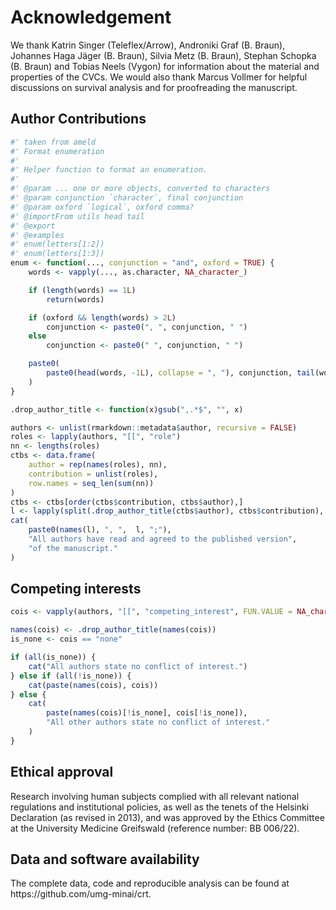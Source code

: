 # Acknowledgement

We thank Katrin Singer (Teleflex/Arrow), Androniki Graf (B. Braun), Johannes Haga Jäger (B. Braun), Silvia Metz (B. Braun), Stephan Schopka (B. Braun) and Tobias Neels (Vygon) for information about the material and properties of the CVCs.
We would also thank Marcus Vollmer for helpful discussions on survival analysis and for proofreading the manuscript.

## Author Contributions

```r
#' taken from ameld
#' Format enumeration
#'
#' Helper function to format an enumeration.
#'
#' @param ... one or more objects, converted to characters
#' @param conjunction `character`, final conjunction
#' @param oxford `logical`, oxford comma?
#' @importFrom utils head tail
#' @export
#' @examples
#' enum(letters[1:2])
#' enum(letters[1:3])
enum <- function(..., conjunction = "and", oxford = TRUE) {
    words <- vapply(..., as.character, NA_character_)

    if (length(words) == 1L)
        return(words)

    if (oxford && length(words) > 2L)
        conjunction <- paste0(", ", conjunction, " ")
    else
        conjunction <- paste0(" ", conjunction, " ")

    paste0(
        paste0(head(words, -1L), collapse = ", "), conjunction, tail(words, 1L)
    )
}

.drop_author_title <- function(x)gsub(",.*$", "", x)

authors <- unlist(rmarkdown::metadata$author, recursive = FALSE)
roles <- lapply(authors, "[[", "role")
nn <- lengths(roles)
ctbs <- data.frame(
    author = rep(names(roles), nn), 
    contribution = unlist(roles), 
    row.names = seq_len(sum(nn))
)
ctbs <- ctbs[order(ctbs$contribution, ctbs$author),]
l <- lapply(split(.drop_author_title(ctbs$author), ctbs$contribution), enum)
cat(
    paste0(names(l), ", ",  l, ";"),
    "All authors have read and agreed to the published version",
    "of the manuscript."
)
```

## Competing interests

```r
cois <- vapply(authors, "[[", "competing_interest", FUN.VALUE = NA_character_)

names(cois) <- .drop_author_title(names(cois))
is_none <- cois == "none"

if (all(is_none)) { 
    cat("All authors state no conflict of interest.")
} else if (all(!is_none)) {
    cat(paste(names(cois), cois))
} else {
    cat(
        paste(names(cois)[!is_none], cois[!is_none]), 
        "All other authors state no conflict of interest."
    )
}
```

## Ethical approval

Research involving human subjects complied with all relevant national regulations and institutional policies, as well as the tenets of the Helsinki Declaration (as revised in 2013), and was approved by the Ethics Committee at the University Medicine Greifswald (reference number: BB 006/22).

## Data and software availability

The complete data, code and reproducible analysis can be found at
https://github.com/umg-minai/crt.
